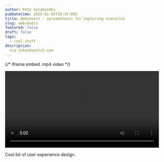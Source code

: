 ```yaml
---
author: Pete Setabandhu
pubDatetime: 2025-02-05T18:35:00Z
title: Ambsheets - spreadsheets for exploring scenarios
slug: ambsheets
featured: false
draft: false
tags:
  - cool-stuff
description:
  via inkandswitch.com
---
```



<LinkCard url="https://www.inkandswitch.com/ambsheets/" />

{/* iframe embed .mp4 video */}

<video
  controls
  src="https://www.inkandswitch.com/ambsheets/notebook/static/01/ambsheets-1-bells-and-whistles.mp4"
  width="100%">
  </video>

Cool bit of user experience design.